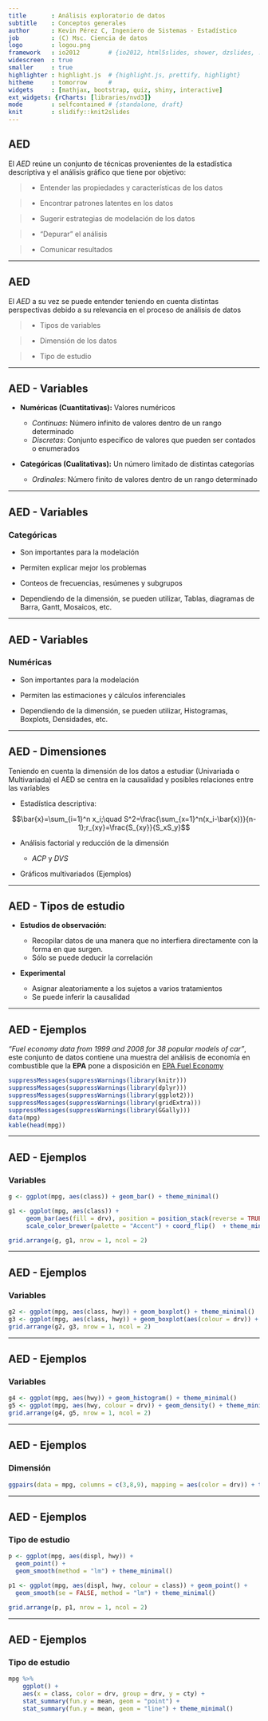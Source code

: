 ```yaml
---
title       : Análisis exploratorio de datos  
subtitle    : Conceptos generales  
author      : Kevin Pérez C, Ingeniero de Sistemas - Estadístico
job         : (C) Msc. Ciencia de datos 
logo        : logou.png
framework   : io2012        # {io2012, html5slides, shower, dzslides, ...}
widescreen  : true
smaller     : true
highlighter : highlight.js  # {highlight.js, prettify, highlight}
hitheme     : tomorrow      # 
widgets     : [mathjax, bootstrap, quiz, shiny, interactive]     
ext_widgets: {rCharts: [libraries/nvd3]}
mode        : selfcontained # {standalone, draft}
knit        : slidify::knit2slides
---
```


## AED

El _AED_ reúne un conjunto de técnicas provenientes de la estadística descriptiva y el análisis gráfico que tiene por objetivo:

> - Entender las propiedades y características de los datos 

> - Encontrar patrones latentes en los datos 

> - Sugerir estrategias de modelación de los datos 

> - "Depurar" el análisis 

> - Comunicar resultados 


---

## AED

El _AED_ a su vez se puede entender teniendo en cuenta distintas perspectivas debido a su relevancia en el proceso de análisis de datos 

> - Tipos de variables 

> - Dimensión de los datos 

> - Tipo de estudio 


---


## AED - Variables 

 
- **Numéricas (Cuantitativas):** Valores numéricos 

   - _Continuas_: Número infinito de valores dentro de un rango determinado  
   - _Discretas_: Conjunto especifico de valores que pueden ser contados o enumerados 
   
- **Categóricas (Cualitativas):** Un número limitado de distintas categorías

   - _Ordinales_: Número finito de valores dentro de un rango determinado

---

## AED - Variables 

### Categóricas 

- Son importantes para la modelación 

- Permiten explicar mejor los problemas 

- Conteos de frecuencias, resúmenes y subgrupos 

- Dependiendo de la dimensión, se pueden utilizar, Tablas, diagramas de Barra, Gantt, Mosaicos, etc. 

---

## AED - Variables 

### Numéricas  

- Son importantes para la modelación 

- Permiten las estimaciones y cálculos inferenciales 

- Dependiendo de la dimensión, se pueden utilizar, Histogramas, Boxplots, Densidades, etc.

---

## AED - Dimensiones 

Teniendo en cuenta la dimensión de los datos a estudiar (Univariada o Multivariada) el AED se centra en la causalidad y posibles relaciones entre las variables 

- Estadística descriptiva:

$$\bar{x}=\sum_{i=1}^n x_i;\quad S^2=\frac{\sum_{x=1}^n(x_i-\bar{x})}{n-1};r_{xy}=\frac{S_{xy}}{S_xS_y}$$

- Análisis factorial y reducción de la dimensión  

  - _ACP_ y _DVS_
  
- Gráficos multivariados  (Ejemplos) 


---

## AED - Tipos de estudio 

- **Estudios de observación:** 

   - Recopilar datos de una manera que no interfiera directamente con la forma en que surgen.
   - Sólo se puede deducir la correlación
   
- **Experimental**

   - Asignar aleatoriamente a los sujetos a varios tratamientos
   - Se puede inferir la causalidad
   

--- 


## AED - Ejemplos 

_"Fuel economy data from 1999 and 2008 for 38 popular models of car"_, este conjunto de datos contiene una muestra del análisis de economía en combustible que la **EPA** pone a disposición en [EPA Fuel Economy](http://fueleconomy.gov)

```r
suppressMessages(suppressWarnings(library(knitr)))
suppressMessages(suppressWarnings(library(dplyr)))
suppressMessages(suppressWarnings(library(ggplot2)))
suppressMessages(suppressWarnings(library(gridExtra)))
suppressMessages(suppressWarnings(library(GGally)))
data(mpg)
kable(head(mpg))
```


---

## AED - Ejemplos 

### Variables 

```r
g <- ggplot(mpg, aes(class)) + geom_bar() + theme_minimal()

g1 <- ggplot(mpg, aes(class)) + 
     geom_bar(aes(fill = drv), position = position_stack(reverse = TRUE)) +
     scale_color_brewer(palette = "Accent") + coord_flip()  + theme_minimal() + theme(legend.position = "top") 

grid.arrange(g, g1, nrow = 1, ncol = 2)

```

---

## AED - Ejemplos 

### Variables 

```r
g2 <- ggplot(mpg, aes(class, hwy)) + geom_boxplot() + theme_minimal()
g3 <- ggplot(mpg, aes(class, hwy)) + geom_boxplot(aes(colour = drv)) + theme_minimal()
grid.arrange(g2, g3, nrow = 1, ncol = 2)
```

---

## AED - Ejemplos 

### Variables 

```r
g4 <- ggplot(mpg, aes(hwy)) + geom_histogram() + theme_minimal()
g5 <- ggplot(mpg, aes(hwy, colour = drv)) + geom_density() + theme_minimal()
grid.arrange(g4, g5, nrow = 1, ncol = 2)
```

---

## AED - Ejemplos 

### Dimensión  

```r

ggpairs(data = mpg, columns = c(3,8,9), mapping = aes(color = drv)) + theme_minimal()
```

---

## AED - Ejemplos 

### Tipo de estudio 

```r

p <- ggplot(mpg, aes(displ, hwy)) +
  geom_point() +
  geom_smooth(method = "lm") + theme_minimal()

p1 <- ggplot(mpg, aes(displ, hwy, colour = class)) + geom_point() +
  geom_smooth(se = FALSE, method = "lm") + theme_minimal()

grid.arrange(p, p1, nrow = 1, ncol = 2)
```

---


## AED - Ejemplos 

### Tipo de estudio 

```r
mpg %>% 
    ggplot() +
    aes(x = class, color = drv, group = drv, y = cty) +
    stat_summary(fun.y = mean, geom = "point") +
    stat_summary(fun.y = mean, geom = "line") + theme_minimal()

```


